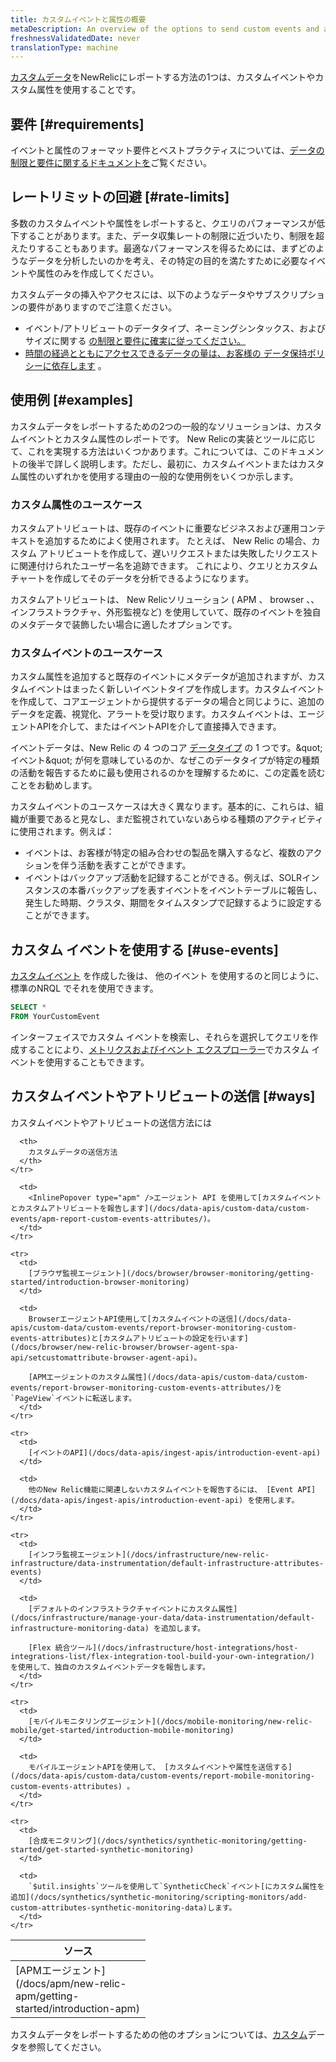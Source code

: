```yaml
---
title: カスタムイベントと属性の概要
metaDescription: An overview of the options to send custom events and attributes to New Relic.
freshnessValidatedDate: never
translationType: machine
---
```


[カスタムデータ](/docs/data-apis/custom-data/intro-custom-data)をNewRelicにレポートする方法の1つは、カスタムイベントやカスタム属性を使用することです。

## 要件 [#requirements]

イベントと属性のフォーマット要件とベストプラクティスについては、[データの制限と要件に関するドキュメントを](/docs/data-apis/custom-data/custom-events/data-requirements-limits-custom-event-data)ご覧ください。

## レートリミットの回避 [#rate-limits]

多数のカスタムイベントや属性をレポートすると、クエリのパフォーマンスが低下することがあります。また、データ収集レートの制限に近づいたり、制限を超えたりすることもあります。最適なパフォーマンスを得るためには、まずどのようなデータを分析したいのかを考え、その特定の目的を満たすために必要なイベントや属性のみを作成してください。

カスタムデータの挿入やアクセスには、以下のようなデータやサブスクリプションの要件がありますのでご注意ください。

* イベント/アトリビュートのデータタイプ、ネーミングシンタックス、およびサイズに関する [の制限と要件に確実に従ってください。](/docs/data-apis/custom-data/custom-events/data-requirements-limits-custom-event-data)
* [](/docs/data-apis/custom-data/custom-events/data-requirements-limits-custom-event-data)
  [時間の経過とともにアクセスできるデータの量は、お客様の ](/docs/data-apis/custom-data/custom-events/data-requirements-limits-custom-event-data)[データ保持ポリシーに依存します](/docs/accounts/original-accounts-billing/original-data-retention/event-data-retention-original-pricing-plan) 。

## 使用例 [#examples]

カスタムデータをレポートするための2つの一般的なソリューションは、カスタムイベントとカスタム属性のレポートです。 New Relicの実装とツールに応じて、これを実現する方法はいくつかあります。これについては、このドキュメントの後半で詳しく説明します。ただし、最初に、カスタムイベントまたはカスタム属性のいずれかを使用する理由の一般的な使用例をいくつか示します。

### カスタム属性のユースケース

カスタムアトリビュートは、既存のイベントに重要なビジネスおよび運用コンテキストを追加するためによく使用されます。 たとえば、 New Relic <InlinePopover type="browser" />の場合、カスタム アトリビュートを作成して、遅いリクエストまたは失敗したリクエストに関連付けられたユーザー名を追跡できます。 これにより、クエリとカスタム チャートを作成してそのデータを分析できるようになります。

カスタムアトリビュートは、 New Relicソリューション ( APM 、 browser 、<InlinePopover type="mobile" />、インフラストラクチャ、外形監視など) を使用していて、既存のイベントを独自のメタデータで装飾したい場合に適したオプションです。

### カスタムイベントのユースケース

カスタム属性を追加すると既存のイベントにメタデータが追加されますが、カスタムイベントはまったく新しいイベントタイプを作成します。カスタムイベントを作成して、コアエージェントから提供するデータの場合と同じように、追加のデータを定義、視覚化、アラートを受け取ります。カスタムイベントは、エージェントAPIを介して、またはイベントAPIを介して直接挿入できます。

イベントデータは、New Relic の 4 つのコア [データタイプ](/docs/data-apis/understand-data/new-relic-data-types/#event-data) の 1 つです。&amp;quot;イベント&amp;quot; が何を意味しているのか、なぜこのデータタイプが特定の種類の活動を報告するために最も使用されるのかを理解するために、この定義を読むことをお勧めします。

カスタムイベントのユースケースは大きく異なります。基本的に、これらは、組織が重要であると見なし、まだ監視されていないあらゆる種類のアクティビティに使用されます。例えば：

* イベントは、お客様が特定の組み合わせの製品を購入するなど、複数のアクションを伴う活動を表すことができます。
* イベントはバックアップ活動を記録することができる。例えば、SOLRインスタンスの本番バックアップを表すイベントをイベントテーブルに報告し、発生した時期、クラスタ、期間をタイムスタンプで記録するように設定することができます。

## カスタム イベントを使用する [#use-events]

[カスタムイベント](#ways) を作成した後は、 他のイベント を使用するのと同じように、標準のNRQL [](/docs/query-your-data/nrql-new-relic-query-language/get-started/nrql-syntax-clauses-functions)でそれを使用できます。

```sql
SELECT *
FROM YourCustomEvent
```

インターフェイスでカスタム イベントを検索し、それらを選択してクエリを作成することにより、[メトリクスおよびイベント エクスプローラー](/docs/query-your-data/explore-query-data/browse-data/introduction-data-explorer/)でカスタム イベントを使用することもできます。

## カスタムイベントやアトリビュートの送信 [#ways]

カスタムイベントやアトリビュートの送信方法には

<table>
  <thead>
    <tr>
      <th width="200px">
        ソース
      </th>

      <th>
        カスタムデータの送信方法
      </th>
    </tr>
  </thead>

  <tbody>
    <tr>
      <td>
        [APMエージェント](/docs/apm/new-relic-apm/getting-started/introduction-apm)
      </td>

      <td>
        <InlinePopover type="apm" />エージェント API を使用して[カスタムイベントとカスタムアトリビュートを報告します](/docs/data-apis/custom-data/custom-events/apm-report-custom-events-attributes/)。
      </td>
    </tr>

    <tr>
      <td>
        [ブラウザ監視エージェント](/docs/browser/browser-monitoring/getting-started/introduction-browser-monitoring)
      </td>

      <td>
        BrowserエージェントAPI使用して[カスタムイベントの送信](/docs/data-apis/custom-data/custom-events/report-browser-monitoring-custom-events-attributes)と[カスタムアトリビュートの設定を行います](/docs/browser/new-relic-browser/browser-agent-spa-api/setcustomattribute-browser-agent-api)。

        [APMエージェントのカスタム属性](/docs/data-apis/custom-data/custom-events/report-browser-monitoring-custom-events-attributes/)を`PageView`イベントに転送します。
      </td>
    </tr>

    <tr>
      <td>
        [イベントのAPI](/docs/data-apis/ingest-apis/introduction-event-api)
      </td>

      <td>
        他のNew Relic機能に関連しないカスタムイベントを報告するには、 [Event API](/docs/data-apis/ingest-apis/introduction-event-api) を使用します。
      </td>
    </tr>

    <tr>
      <td>
        [インフラ監視エージェント](/docs/infrastructure/new-relic-infrastructure/data-instrumentation/default-infrastructure-attributes-events)
      </td>

      <td>
        [デフォルトのインフラストラクチャイベントにカスタム属性](/docs/infrastructure/manage-your-data/data-instrumentation/default-infrastructure-monitoring-data) を追加します。

        [Flex 統合ツール](/docs/infrastructure/host-integrations/host-integrations-list/flex-integration-tool-build-your-own-integration/) を使用して、独自のカスタムイベントデータを報告します。
      </td>
    </tr>

    <tr>
      <td>
        [モバイルモニタリングエージェント](/docs/mobile-monitoring/new-relic-mobile/get-started/introduction-mobile-monitoring)
      </td>

      <td>
        モバイルエージェントAPIを使用して、 [カスタムイベントや属性を送信する](/docs/data-apis/custom-data/custom-events/report-mobile-monitoring-custom-events-attributes) 。
      </td>
    </tr>

    <tr>
      <td>
        [合成モニタリング](/docs/synthetics/synthetic-monitoring/getting-started/get-started-synthetic-monitoring)
      </td>

      <td>
        `$util.insights`ツールを使用して`SyntheticCheck`イベント[にカスタム属性を追加](/docs/synthetics/synthetic-monitoring/scripting-monitors/add-custom-attributes-synthetic-monitoring-data)します。
      </td>
    </tr>
  </tbody>
</table>

カスタムデータをレポートするための他のオプションについては、[カスタム](/docs/data-apis/custom-data/intro-custom-data)データを参照してください。